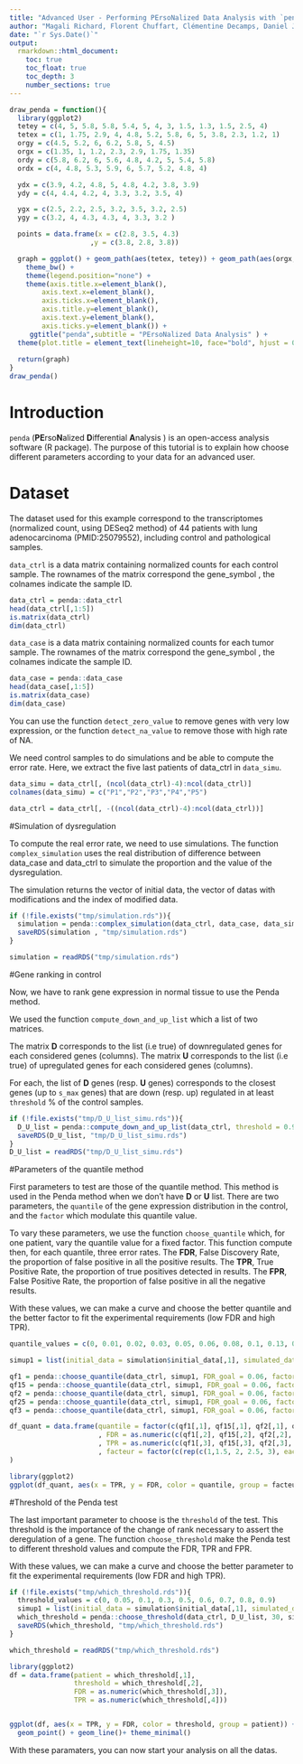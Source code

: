 ```yaml
---
title: "Advanced User - Performing PErsoNalized Data Analysis with `penda`"
author: "Magali Richard, Florent Chuffart, Clémentine Decamps, Daniel Jost"
date: "`r Sys.Date()`"
output: 
  rmarkdown::html_document:
    toc: true
    toc_float: true
    toc_depth: 3
    number_sections: true
---
```


```r
draw_penda = function(){
  library(ggplot2)
  tetey = c(4, 5, 5.8, 5.8, 5.4, 5, 4, 3, 1.5, 1.3, 1.5, 2.5, 4)
  tetex = c(1, 1.75, 2.9, 4, 4.8, 5.2, 5.8, 6, 5, 3.8, 2.3, 1.2, 1)
  orgy = c(4.5, 5.2, 6, 6.2, 5.8, 5, 4.5)
  orgx = c(1.35, 1, 1.2, 2.3, 2.9, 1.75, 1.35)
  ordy = c(5.8, 6.2, 6, 5.6, 4.8, 4.2, 5, 5.4, 5.8)
  ordx = c(4, 4.8, 5.3, 5.9, 6, 5.7, 5.2, 4.8, 4)

  ydx = c(3.9, 4.2, 4.8, 5, 4.8, 4.2, 3.8, 3.9)
  ydy = c(4, 4.4, 4.2, 4, 3.3, 3.2, 3.5, 4)

  ygx = c(2.5, 2.2, 2.5, 3.2, 3.5, 3.2, 2.5)
  ygy = c(3.2, 4, 4.3, 4.3, 4, 3.3, 3.2 )

  points = data.frame(x = c(2.8, 3.5, 4.3)
                    ,y = c(3.8, 2.8, 3.8))

  graph = ggplot() + geom_path(aes(tetex, tetey)) + geom_path(aes(orgx, orgy, size = 3)) + geom_path(aes(ordx, ordy, size = 3)) + geom_path(aes(ydx, ydy, size = 3)) + geom_path(aes(ygx, ygy, size = 3)) + geom_point(data = points, aes(x = x, y = y, size = 3)) +
    theme_bw() +
    theme(legend.position="none") +
    theme(axis.title.x=element_blank(),
        axis.text.x=element_blank(),
        axis.ticks.x=element_blank(),
        axis.title.y=element_blank(),
        axis.text.y=element_blank(),
        axis.ticks.y=element_blank()) +
     ggtitle("penda",subtitle = "PErsoNalized Data Analysis" ) +
  theme(plot.title = element_text(lineheight=10, face="bold", hjust = 0.5), plot.subtitle = element_text(lineheight=.8, face="italic", hjust = 0.5)) 
  
  return(graph)
}
draw_penda()
```

# Introduction

`penda` (**PE**rso**N**alized **D**ifferential **A**nalysis ) is an open-access analysis software (R package). The purpose of this tutorial is to explain how choose different parameters according to your data for an advanced user.  


# Dataset

The dataset used for this example correspond to the transcriptomes (normalized count, using DESeq2 method) of 44 patients with lung adenocarcinoma (PMID:25079552), including control and pathological samples. 

`data_ctrl` is a data matrix containing normalized counts for each control sample. 
The rownames of the matrix correspond the gene_symbol , the colnames indicate the sample ID.

```r
data_ctrl = penda::data_ctrl
head(data_ctrl[,1:5])
is.matrix(data_ctrl)
dim(data_ctrl)
```

`data_case` is a data matrix containing normalized counts for each tumor sample. 
The rownames of the matrix correspond the gene_symbol , the colnames indicate the sample ID.

```r
data_case = penda::data_case
head(data_case[,1:5])
is.matrix(data_case)
dim(data_case)
```

You can use the function `detect_zero_value` to remove genes with very low expression, or the function `detect_na_value` to remove those with high rate of NA.

We need control samples to do simulations and be able to compute the error rate. Here, we extract the five last patients of data_ctrl in `data_simu`.

```r
data_simu = data_ctrl[, (ncol(data_ctrl)-4):ncol(data_ctrl)]
colnames(data_simu) = c("P1","P2","P3","P4","P5")

data_ctrl = data_ctrl[, -((ncol(data_ctrl)-4):ncol(data_ctrl))]
```


#Simulation of dysregulation

To compute the real error rate, we need to use simulations. 
The function `complex_simulation` uses the real distribution of difference between data_case and data_ctrl to simulate the proportion and the value of the dysregulation. 

The simulation returns the vector of initial data, the vector of datas with modifications and the index of modified data. 

```r

if (!file.exists("tmp/simulation.rds")){
  simulation = penda::complex_simulation(data_ctrl, data_case, data_simu)
  saveRDS(simulation , "tmp/simulation.rds")
}

simulation = readRDS("tmp/simulation.rds")

```

#Gene ranking in control

Now, we have to rank gene expression in normal tissue to use the Penda method.

We used the function `compute_down_and_up_list` which a list of two matrices. 

The matrix **D** corresponds to the list (i.e true) of downregulated genes for each considered genes (columns).
The matrix **U** corresponds to the list (i.e true) of upregulated genes for each considered genes (columns).

For each, the list of **D** genes (resp. **U** genes) corresponds to the closest genes (up to `s_max` genes) that are down (resp. up) regulated in at least `threshold` % of the control samples. 

```r

if (!file.exists("tmp/D_U_list_simu.rds")){
  D_U_list = penda::compute_down_and_up_list(data_ctrl, threshold = 0.99, s_max = 50)
  saveRDS(D_U_list, "tmp/D_U_list_simu.rds")
}
D_U_list = readRDS("tmp/D_U_list_simu.rds")

```


#Parameters of the quantile method

First parameters to test are those of the quantile method. This method is used in the Penda method when we don't have **D** or **U** list. There are two parameters, the `quantile` of the gene expression distribution in the control, and the `factor` which modulate this quantile value.

To vary these parameters, we use the function `choose_quantile` which, for one patient, vary the quantile value for a fixed factor. This function compute then, for each quantile, three error rates.
The **FDR**, False Discovery Rate, the proportion of false positive in all the positive results.
The **TPR**, True Positive Rate, the proportion of true positives detected in results.
The **FPR**, False Positive Rate, the proportion of false positive in all the negative results. 

With these values, we can make a curve and choose the better quantile and the better factor to fit the experimental requirements (low FDR and high TPR).

```r

quantile_values = c(0, 0.01, 0.02, 0.03, 0.05, 0.06, 0.08, 0.1, 0.13, 0.15, 0.2, 0.25, 0.30, 0.35, 0.4, 0.45)

simup1 = list(initial_data = simulation$initial_data[,1], simulated_data = simulation$simulated_data[,1])

qf1 = penda::choose_quantile(data_ctrl, simup1, FDR_goal = 0.06, factor = 1, quantile_values = quantile_values)
qf15 = penda::choose_quantile(data_ctrl, simup1, FDR_goal = 0.06, factor = 1.5, quantile_values = quantile_values)
qf2 = penda::choose_quantile(data_ctrl, simup1, FDR_goal = 0.06, factor = 2, quantile_values = quantile_values)
qf25 = penda::choose_quantile(data_ctrl, simup1, FDR_goal = 0.06, factor = 2.5, quantile_values = quantile_values)
qf3 = penda::choose_quantile(data_ctrl, simup1, FDR_goal = 0.06, factor = 3, quantile_values = quantile_values)

df_quant = data.frame(quantile = factor(c(qf1[,1], qf15[,1], qf2[,1], qf25[,1], qf3[,1]))
                      , FDR = as.numeric(c(qf1[,2], qf15[,2], qf2[,2], qf25[,2], qf3[,2]))
                      , TPR = as.numeric(c(qf1[,3], qf15[,3], qf2[,3], qf25[,3], qf3[,3]))
                      , facteur = factor(c(rep(c(1,1.5, 2, 2.5, 3), each = 16)))
)

library(ggplot2)
ggplot(df_quant, aes(x = TPR, y = FDR, color = quantile, group = facteur, shape = facteur)) + geom_point() + geom_line()


```

#Threshold of the Penda test

The last important parameter to choose is the `threshold` of the test. This threshold is the importance of the change of rank necessary to assert the deregulation of a gene. 
The function `choose_threshold` make the Penda test to different threshold values and compute the FDR, TPR and FPR. 

With these values, we can make a curve and choose the better parameter to fit the experimental requirements (low FDR and high TPR).

```r

if (!file.exists("tmp/which_threshold.rds")){
  threshold_values = c(0, 0.05, 0.1, 0.3, 0.5, 0.6, 0.7, 0.8, 0.9)
  simup1 = list(initial_data = simulation$initial_data[,1], simulated_data = simulation$simulated_data[,1])
  which_threshold = penda::choose_threshold(data_ctrl, D_U_list, 30, simup1, threshold_values, quant_test = 0.03, factor_test = 1)
  saveRDS(which_threshold, "tmp/which_threshold.rds")
}

which_threshold = readRDS("tmp/which_threshold.rds")

library(ggplot2)
df = data.frame(patient = which_threshold[,1],
                threshold = which_threshold[,2],
                FDR = as.numeric(which_threshold[,3]),
                TPR = as.numeric(which_threshold[,4]))


ggplot(df, aes(x = TPR, y = FDR, color = threshold, group = patient)) +
  geom_point() + geom_line()+ theme_minimal()

```

With these paramaters, you can now start your analysis on all the datas. 
